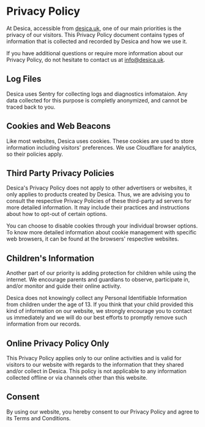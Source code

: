 # Privacy Policy

At Desica, accessible from [desica.uk](https://desica.uk), one of our main priorities is the privacy of our visitors. This Privacy Policy document contains types of information that is collected and recorded by Desica and how we use it.

If you have additional questions or require more information about our Privacy Policy, do not hesitate to contact us at [info@desica.uk](mailto:info@desica.uk).

## Log Files

Desica uses Sentry for collecting logs and diagnostics infomataion. Any data collected for this purpose is completly anonymized, and cannot be traced back to you.

## Cookies and Web Beacons

Like most websites, Desica uses cookies. These cookies are used to store information including visitors' preferences. We use Cloudflare for analytics, so their policies apply.

## Third Party Privacy Policies

Desica's Privacy Policy does not apply to other advertisers or websites, it only applies to products created by Desica. Thus, we are advising you to consult the respective Privacy Policies of these third-party ad servers for more detailed information. It may include their practices and instructions about how to opt-out of certain options. 

You can choose to disable cookies through your individual browser options. To know more detailed information about cookie management with specific web browsers, it can be found at the browsers' respective websites.

## Children's Information

Another part of our priority is adding protection for children while using the internet. We encourage parents and guardians to observe, participate in, and/or monitor and guide their online activity.

Desica does not knowingly collect any Personal Identifiable Information from children under the age of 13. If you think that your child provided this kind of information on our website, we strongly encourage you to contact us immediately and we will do our best efforts to promptly remove such information from our records.

## Online Privacy Policy Only

This Privacy Policy applies only to our online activities and is valid for visitors to our website with regards to the information that they shared and/or collect in Desica. This policy is not applicable to any information collected offline or via channels other than this website.

## Consent

By using our website, you hereby consent to our Privacy Policy and agree to its Terms and Conditions.